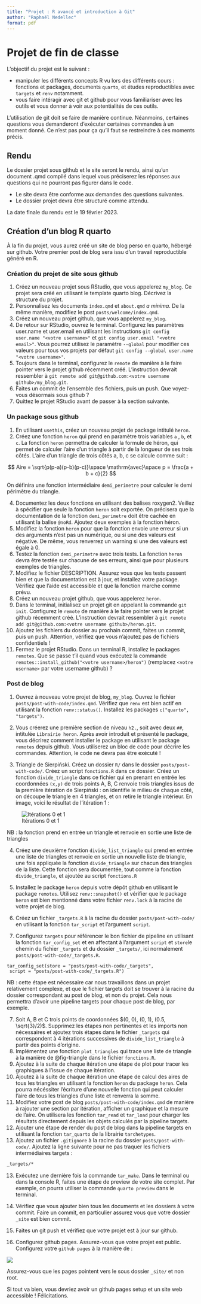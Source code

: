 ```yaml
---
title: "Projet : R avancé et introduction à Git"
author: "Raphaël Nedellec"
format: pdf
---
```


# Projet de fin de classe

L'objectif du projet est le suivant :

- manipuler les différents concepts R vu lors des différents cours : fonctions et packages, documents `quarto`, et études reproductibles avec `targets` et `renv` notamment.
- vous faire intéragir avec git et github pour vous familiariser avec les outils et vous donner à voir aux potentialités de ces outils.

L'utilisation de git doit se faire de manière continue. Néanmoins, certaines questions vous demanderont d'exécuter certaines commandes à un moment donné. Ce n'est pas pour ça qu'il faut se restreindre à ces moments précis.

## Rendu

Le dossier projet sous github et le site seront le rendu, ainsi qu'un document .qmd compilé dans lequel vous préciserez les réponses aux questions qui ne pourront pas figurer dans le code. 

- Le site devra être conforme aux demandes des questions suivantes.
- Le dossier projet devra être structuré comme attendu.

La date finale du rendu est le 19 février 2023.

## Création d'un blog R quarto

À la fin du projet, vous aurez créé un site de blog perso en quarto, hébergé sur github. Votre premier post de blog sera issu d'un travail reproductible généré en R.

### Création du projet de site sous github

1. Créez un nouveau projet sous RStudio, que vous appelerez `my_blog`. Ce projet sera créé en utilisant le template quarto blog. Décrivez la structure du projet.
2. Personnalisez les documents `index.qmd` et `about.qmd` *a minima*. De la même manière, modifiez le post `posts/welcome/index.qmd`.
3. Créez un nouveau projet github, que vous appelerez `my_blog`. 
4. De retour sur RStudio, ouvrez le terminal. Configurez les paramètres user.name et user.email en utilisant les instructions `git config user.name "<votre username>"` et `git config user.email "<votre email>"`. Vous pourrez utilisez le paramètre `--global` pour modifier ces valeurs pour tous vos projets par défaut `git config --global user.name "<votre username>"`.
5. Toujours dans le terminal, configurez le `remote` de manière à le faire pointer vers le projet github récemment créé. L'instruction devrait ressembler à `git remote add git@github.com:<votre username github>/my_blog.git`.
6. Faites un commit de l'ensemble des fichiers, puis un push. Que voyez-vous désormais sous github ?
7. Quittez le projet RStudio avant de passer à la section suivante.

### Un package sous github

1. En utilisant `usethis`, créez un nouveau projet de package intitulé `heron`.
2. Créez une fonction `heron` qui prend en paramètre trois variables `a` , `b`, et `c`. La fonction `heron` permettra de calculer la formule de héron, qui permet de calculer l'aire d'un triangle à partir de la longueur de ses trois côtés. L'aire d'un triangle de trois côtés a, b, c se calcule comme suit :

$$
Aire = \sqrt{p(p-a)(p-b)(p-c)}\space \mathrm{avec}\space p = \frac{a + b + c}{2}
$$

On définira une fonction intermédiaire `demi_perimetre` pour calculer le demi périmètre du triangle.

4. Documentez les deux fonctions en utilisant des balises roxygen2. Veillez à spécifier que seule la fonction `heron` soit exportée. On précisera que la documentation de la fonction `demi_perimetre` doit être cachée en utilisant la balise `@noRd`. Ajoutez deux exemples à la fonction héron.
5. Modifiez la fonction `heron` pour que la fonction envoie une erreur si un des arguments n'est pas un numérique, ou si une des valeurs est négative. De même, vous renverrez un warning si une des valeurs est égale à 0.
6. Testez la fonction `demi_perimetre` avec trois tests. La fonction `heron` devra être testée sur chacune de ses erreurs, ainsi que pour plusieurs exemples de triangles.
7. Modifiez le fichier DESCRIPTION. Assurez vous que les tests passent bien et que la documentation est à jour, et installez votre package. Vérifiez que l'aide est accessible et que la fonction marche comme prévu.
8. Créez un nouveau projet github, que vous appelerez `heron`. 
9. Dans le terminal, initialisez un projet git en appelant la commande `git init`. Configurez le `remote` de manière à le faire pointer vers le projet github récemment créé. L'instruction devrait ressembler à `git remote add git@github.com:<votre username github>/heron.git`.
10. Ajoutez les fichiers du dossier au prochain commit, faites un commit, puis un push. Attention, vérifiez que vous n'ajoutez pas de fichiers confidentiels !
11. Fermez le projet RStudio. Dans un terminal R, installez le packages `remotes`. Que se passe t'il quand vous exécutez la commande `remotes::install_github("<votre username>/heron")` (remplacez `<votre username>` par votre username github) ?

### Post de blog

1. Ouvrez à nouveau votre projet de blog, `my_blog`. Ouvrez le fichier `posts/post-with-code/index.qmd`. Vérifiez que `renv` est bien actif en utilisant la fonction `renv::status()`. Installez les packages `c("quarto", "targets")`.
2. Vous créerez une première section de niveau `h2.`, soit avec deux `##`, intitulée `Librairie heron`. Après avoir introduit et présenté le package, vous décrirez comment installer le package en utilisant le package `remotes` depuis github. Vous utiliserez un bloc de code pour décrire les commandes. Attention, le code ne devra pas être exécuté !

3. Triangle de Sierpiński. Créez un dossier `R/` dans le dossier `posts/post-with-code/`. Créez un script `fonctions.R` dans ce dossier. Créez un fonction `divide_triangle` dans ce fichier qui en prenant en entrée les coordonnées `(x,y)` de trois points A, B, C renvoie trois triangles issus de la première itération de Sierpiński : on identifie le milieu de chaque côté, on découpe le triangle en 4 triangles, et on retire le triangle intérieur. En image, voici le résultat de l'itération 1 :

![Itérations 0 et 1](images/triangle-1.png){#fig-triangle fig-align="center"}

NB : la fonction prend en entrée un triangle et renvoie en sortie une liste de triangles

4. Créez une deuxième fonction `divide_list_triangle` qui prend en entrée une liste de triangles et renvoie en sortie un nouvelle liste de triangle, une fois appliquée la fonction `divide_triangle` sur chacun des triangles de la liste. Cette fonction sera documentée, tout comme la fonction `divide_triangle`, et ajoutée au script `fonctions.R`

4. Installez le package `heron` depuis votre dépôt github en utilisant le package `remotes`. Utilisez `renv::snapshot()` et vérifier que le package `heron` est bien mentionné dans votre fichier `renv.lock` à la racine de votre projet de blog.
5. Créez un fichier `_targets.R` à la racine du dossier `posts/post-with-code/` en utilisant la fonction `tar_script` et l'argument `script`.
6. Configurez `targets` pour référencer le bon fichier de pipeline en utilisant la fonction `tar_config_set` et en affectant à l'argument `script`  et `store`le chemin du fichier `_targets` et du dossier `_targets/`, ici normalement `posts/post-with-code/_targets.R`.

```
tar_config_set(store = "posts/post-with-code/_targets",
 script = "posts/post-with-code/_targets.R")
```


NB : cette étape est nécessaire car nous travaillons dans un projet relativement complexe, et que le fichier targets doit se trouver à la racine du dossier correspondant au post de blog, et non du projet. Cela nous permettra d'avoir une pipeline targets pour chaque post de blog, par exemple.

7. Soit A, B et C trois points de coordonnées $(0, 0), (0, 1), (0.5, \sqrt{3}/2)$. Supprimez les étapes non pertinentes et les imports non nécessaires et ajoutez trois étapes dans le fichier `_targets` qui correspondent à 4 itérations successives de `divide_list_triangle` à partir des points d'origine.
8. Implémentez une fonction `plot_triangles` qui trace une liste de triangle à la manière de @fig-triangle dans le fichier `fonctions.R`.
9. Ajoutez à la suite de chaque itération une étape de plot pour tracer les graphiques à l'issue de chaque itération.
10. Ajoutez à la suite de chaque itération une étape de calcul des aires de tous les triangles en utilisant la fonction `heron` du package `heron`. Cela pourra nécéssiter l'écriture d'une nouvelle fonction qui peut calculer l'aire de tous les triangles d'une liste et renverra la somme.
11. Modifiez votre post de blog `posts/post-with-code/index.qmd` de manière à rajouter une section par itération, afficher un graphique et la mesure de l'aire. On utilisera les fonction `tar_read` et `tar_load` pour charger les résultats directement depuis les objets calculés par la pipeline targets.
12. Ajouter une étape de render du post de blog dans la pipeline targets en utilisant la fonction `tar_quarto` de la librairie `tarchetypes`.
12. Ajoutez un fichier `.gitignore` à la racine du dossier `posts/post-with-code/`. Ajoutez la ligne suivante pour ne pas traquer les fichiers intermédiaires targets :

```bash
_targets/*
```
13. Exécutez une dernière fois la commande `tar_make`. Dans le terminal ou dans la console R, faites une étape de preview de votre site complet. Par exemple, on pourra utiliser la commande `quarto preview` dans le terminal.

14. Vérifiez que vous ajouter bien tous les documents et les dossiers à votre commit. Faire un commit, en particulier assurez vous que votre dossier `_site` est bien commit.
15. Faites un git push et vérifiez que votre projet est à jour sur github.
16. Configurez github pages. Assurez-vous que votre projet est public. Configurez votre `github pages` à la manière de :

![](images/githubpages.png)

Assurez-vous que les pages pointent vers le sous dossier `_site/` et non root.


Si tout va bien, vous devriez avoir un github pages setup et un site web accessible ! Félicitations.



